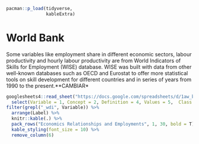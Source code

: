 ```r
pacman::p_load(tidyverse,
               kableExtra)
```

# World Bank

Some variables like employment share in different economic sectors, labour productivity and hourly labour productivity are from World Indicators of Skills for Employment (WISE) database. WISE was built with data from other well-known databases such as OECD and Eurostat to offer more statistical tools on skill development for different countries and in series of years from 1990 to the present.**CAMBIAR*

```r

googlesheets4::read_sheet("https://docs.google.com/spreadsheets/d/1aw_byhiC4b_0XPcTDtsCpCeJHabK38i4pCmkHshYMB8/edit#gid=0", range = c("B268:N309"), sheet= "Variables", col_names = F) %>%
  select(Variable = 1, Concept = 2, Definition = 4, Values = 5,  Class = 6, Label = 13) %>%
filter(grepl("_wdi", Variable)) %>% 
  arrange(Label) %>%
  knitr::kable(.) %>% 
  pack_rows("Economics Relationships and Employments", 1, 30, bold = T) %>%
  kable_styling(font_size = 10) %>% 
  remove_column(6)

```

